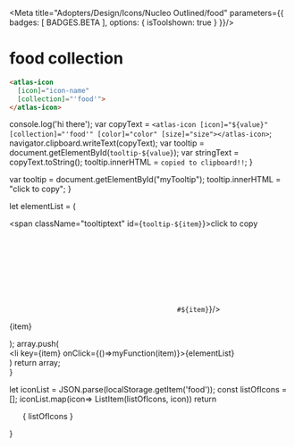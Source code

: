 
<Meta title="Adopters/Design/Icons/Nucleo Outlined/food" parameters={{ badges: [ BADGES.BETA ], options: { isToolshown: true } }}/>

# food collection

```html
<atlas-icon 
  [icon]="icon-name"  
  [collection]="'food'">
</atlas-icon>

```

<style>
{`
/* NOTE: This css is generated by Nucleo */
ul {
  display: flex;
  flex-wrap: wrap;
  justify-content: center;
  padding-left: 0;
}

ul li {
  border-radius: .4em;
  transition: background-color .2s;
  user-select: none;
  overflow: hidden;
  text-align: center;
  padding: 2em 1em 1em;
}

ul li:hover {
  background: hsla(0, 0%, 0%, 0.05);
  cursor: pointer;
}

ul p {
  display: block;
  font-size: 0.75rem;
  color: hsla(0, 0%, 0%, 0.5);
  user-select: text;
  cursor: pointer;
  max-width: 6rem;
  padding: 8px 0 4px;
}

ul p::selection {
  background: hsl(230, 93%, 66%);
  color: #fff;
}

ul p::-moz-selection {
  background: hsl(230, 93%, 66%);
  color: #fff;
}

.svg-wrapper {
  font-size: 32px;
}

.svg-wrapper svg {
  display: block;
  margin: 0 auto 10px;
}

/* --------------------------------

Icons

-------------------------------- */

:root {
  --icon-color-primary: inherit;
  --icon-color-secondary: currentColor;
}

.icon {
  display: inline-block;
  color: var(--icon-color-primary); /* icon primary color */
  height: 1em;
  width: 1em;
  line-height: 1;
  flex-shrink: 0;
  max-width: initial;
}

.icon use {
  /* icon secondary color */
  fill: var(--icon-color-secondary);
  stroke: var(--icon-color-secondary);
}

.css-122ju8q {
    padding: 0;
}

.icon-name {
    font-size: 12px;
}

/* --------------------------------

Caps/Corners

-------------------------------- */

.icon use {
  --icon-stroke-linecap-butt: butt;
  stroke-miterlimit: 10;
  stroke-linecap: square;
  stroke-linejoin: miter;
}

.stroke-round use {
  --icon-stroke-linecap-butt: round;
  stroke-linecap: round;
  stroke-linejoin: round;
}

/* --------------------------------

Tooltip

-------------------------------- */

.tooltip {
  position: relative;
  display: inline-block;
}

.tooltip .tooltiptext {
  visibility: hidden;
  width: 100%;
  background-color: #f6f9fc;
  color: #242323;
  text-align: center;
  padding: 3px;
  position: absolute;
  z-index: 1;
  bottom: 84%;
  left: 50%;
  margin-left: -75px;
  opacity: 0;
  transition: opacity 0.3s;
  font-size: 11px;
  justify-content: center;
  display: flex;
  align-items: center;
}

.tooltip:hover .tooltiptext {
  visibility: visible;
  opacity: 1;
}
    
    `}
</style>


  console.log('hi there');
  var copyText = `<atlas-icon [icon]="${value}" [collection]="'food'" [color]="color" [size]="size"></atlas-icon>`;
  navigator.clipboard.writeText(copyText);
  var tooltip = document.getElementById(`tooltip-${value}`);
  var stringText = copyText.toString();
  tooltip.innerHTML = `copied to clipboard!!`;
}

  var tooltip = document.getElementById("myTooltip");
  tooltip.innerHTML = "click to copy";
}

  let elementList = (
      <div>
          <span className="tooltiptext" id={`tooltip-${item}`}>click to copy</span>
          <div className="svg-wrapper">
          <svg className="icon">
            <use href={`#${item}`}/>
          </svg>
          </div>
          <p  data-folder="">
          {item}
          </p> 
      </div>
  );
  array.push( <div className="tooltip" key={item}><li key={item} onClick={()=>myFunction(item)}>{elementList}</li></div>)
  return array;   
}

  let iconList = JSON.parse(localStorage.getItem('food'));
  const listOfIcons = [];
  iconList.map(icon=> ListItem(listOfIcons, icon))
  return <ul>{ listOfIcons }</ul>
}

<Base/>
<svg xmlns="http://www.w3.org/2000/svg">
  <defs>
    <symbol id="apple" viewBox="0 0 24 24">
      <path fill="currentColor" d="M14.25 4.5V3c-.592 0-1.17.24-1.59.66-.42.42-.66.99-.66 1.59v1.5c.592 0 1.17-.24 1.59-.66.42-.42.66-.99.66-1.59Z"/>
      <path fill="currentColor" fill-rule="evenodd" d="M12.375 7.86c-.371 0-.775-.055-1.243-.13l-.207-.033a16.607 16.607 0 0 0-1.278-.173c-1.063-.088-2.256.015-3.38.892-1.084.843-1.688 2.42-1.759 4.141-.072 1.754.399 3.783 1.62 5.677 1.186 1.836 2.458 2.547 3.689 2.72.587.082 1.124.035 1.562-.022.154-.02.286-.04.402-.057.25-.037.427-.063.594-.063.167 0 .344.027.595.064.116.017.247.036.4.056.44.058.977.106 1.566.024 1.232-.171 2.504-.883 3.687-2.722 1.22-1.894 1.689-3.924 1.616-5.677-.072-1.722-.676-3.298-1.755-4.14v-.001c-1.125-.877-2.318-.98-3.38-.892-.441.037-.88.108-1.279.173l-.207.033c-.468.075-.872.13-1.243.13ZM7.189 9.599c.712-.556 1.47-.651 2.334-.58.377.031.75.092 1.15.156l.223.036c.467.075.976.149 1.479.149.502 0 1.011-.074 1.48-.149l.221-.036c.4-.064.774-.125 1.15-.156.865-.071 1.622.024 2.335.58.601.47 1.118 1.54 1.18 3.02.06 1.447-.327 3.17-1.379 4.802-.992 1.543-1.91 1.95-2.633 2.05-.39.054-.771.026-1.162-.026-.082-.01-.172-.024-.266-.038-.298-.044-.64-.095-.926-.095-.284 0-.626.05-.923.094l-.267.038c-.39.051-.77.078-1.16.024-.723-.101-1.642-.508-2.637-2.047-1.052-1.632-1.44-3.356-1.381-4.803.06-1.479.577-2.549 1.181-3.018v-.001Z"/>
    </symbol>
    <symbol id="bag-delivery" viewBox="0 0 24 24">
      <path fill="currentColor" fill-rule="evenodd" d="M11.25 7.5h-3a.75.75 0 0 0-.75.75v1.5a.75.75 0 0 0 1.5 0V9h10.5v9H9v-.75a.75.75 0 0 0-1.5 0v1.5c0 .414.336.75.75.75h12a.75.75 0 0 0 .75-.75V8.25a.75.75 0 0 0-.75-.75h-3V6a3 3 0 0 0-6 0v1.5Zm1.94-2.56A1.5 1.5 0 0 1 15.75 6v1.5h-3V6c0-.398.158-.78.44-1.06Z"/>
      <path fill="currentColor" d="M3.75 14.25a.75.75 0 0 0 0 1.5h6a.75.75 0 0 0 0-1.5h-6ZM4.5 12a.75.75 0 0 1 .75-.75h6a.75.75 0 0 1 0 1.5h-6A.75.75 0 0 1 4.5 12Z"/>
    </symbol>
    <symbol id="cocktail" viewBox="0 0 24 24">
      <path fill="currentColor" fill-rule="evenodd" d="M16.939 4.543A2.25 2.25 0 0 0 14.379 6H16.5a.75.75 0 0 1 .586 1.219l-5.836 7.294V19.5h3a.75.75 0 0 1 0 1.5h-7.5a.75.75 0 0 1 0-1.5h3v-4.987L3.914 7.22A.75.75 0 0 1 4.5 6h8.326a3.75 3.75 0 1 1 3.674 4.5.75.75 0 0 1 0-1.5 2.25 2.25 0 0 0 .439-4.457ZM13.499 7.5H6.06L7.26 9h6.48l1.2-1.5h-1.442Zm-5.039 3 2.04 2.55 2.04-2.55H8.46Z"/>
    </symbol>
    <symbol id="coffee" viewBox="0 0 24 24">
      <path fill="currentColor" d="M11.25 3.75a.75.75 0 0 0-1.5 0v1.5a.75.75 0 0 0 1.5 0v-1.5ZM7.5 4.5a.75.75 0 0 0-1.5 0V6a.75.75 0 0 0 1.5 0V4.5Zm6.75-.75a.75.75 0 0 1 .75.75V6a.75.75 0 0 1-1.5 0V4.5a.75.75 0 0 1 .75-.75Z"/>
      <path fill="currentColor" fill-rule="evenodd" d="M18.75 14.25h-1.367a7.47 7.47 0 0 1-6.883 4.5 7.472 7.472 0 0 1-7.5-7.5V9a.75.75 0 0 1 .75-.75h16.5A.75.75 0 0 1 21 9v3c0 1.24-1.01 2.25-2.25 2.25Zm-.75-3v-1.5h1.5V12c0 .41-.34.75-.75.75h-.898a7.63 7.63 0 0 0 .148-1.5ZM4.5 9.75v1.5c0 3.336 2.664 6 6 6s6-2.664 6-6v-1.5h-12Z"/>
      <path fill="currentColor" d="M3.75 19.5a.75.75 0 0 0 0 1.5h13.5a.75.75 0 0 0 0-1.5H3.75Z"/>
    </symbol>
    <symbol id="cutlery" viewBox="0 0 24 24">
      <path fill="currentColor" d="M4.5 3a.75.75 0 0 1 .75.75v6c0 .415.335.75.75.75h3a.75.75 0 0 0 .75-.75v-6a.75.75 0 0 1 1.5 0v6A2.25 2.25 0 0 1 9 12h-.75v8.25a.75.75 0 0 1-1.5 0V12H6a2.25 2.25 0 0 1-2.25-2.25v-6A.75.75 0 0 1 4.5 3Z"/>
      <path fill="currentColor" d="M7.5 3a.75.75 0 0 1 .75.75v4.5a.75.75 0 0 1-1.5 0v-4.5A.75.75 0 0 1 7.5 3Z"/>
      <path fill="currentColor" fill-rule="evenodd" d="M14.25 6.75A3.75 3.75 0 0 1 18 3h.75a.75.75 0 0 1 .75.75v16.5a.75.75 0 0 1-1.5 0v-4.5h-3a.75.75 0 0 1-.75-.75V6.75ZM18 4.5a2.25 2.25 0 0 0-2.25 2.25v7.5H18V4.5Z"/>
    </symbol>
    <symbol id="flame" viewBox="0 0 24 24">
      <path fill="currentColor" d="M11.111 3.833a.75.75 0 0 1 .742.031c1.709 1.07 2.318 2.82 2.518 4.194a9.249 9.249 0 0 1 .015 2.477 4.302 4.302 0 0 1-.007.044l-.002.014v.006s-.001.001-.74-.124l.739.125a.75.75 0 0 1-1.48-.25l.002-.004.003-.026a6.973 6.973 0 0 0 .051-.562c.02-.385.018-.911-.065-1.484-.118-.808-.387-1.654-.937-2.343a5.846 5.846 0 0 1-1.937 2.834c-.588.52-1.42 1.348-2.1 2.342-.691 1.01-1.173 2.119-1.163 3.203v.012a5.222 5.222 0 0 0 2.014 4.16 4.532 4.532 0 0 1 1.379-2.002 2.335 2.335 0 0 0 .895-1.57.75.75 0 0 1 1.096-.572 6.308 6.308 0 0 1 3.175 4.096 4.836 4.836 0 0 0 1.92-3.658 7.93 7.93 0 0 0-1.824-5.297.75.75 0 0 1 1.154-.958 9.43 9.43 0 0 1 2.17 6.304v.009a6.337 6.337 0 0 1-3.69 5.498.75.75 0 0 1-1.062-.678 4.81 4.81 0 0 0-1.754-3.464 3.827 3.827 0 0 1-1.15 1.467 3.036 3.036 0 0 0-1.049 2.086.75.75 0 0 1-1.087.616 6.722 6.722 0 0 1-3.687-6.042c-.013-1.518.653-2.928 1.424-4.056.78-1.14 1.717-2.066 2.362-2.634a4.35 4.35 0 0 0 1.67-3.172.75.75 0 0 1 .405-.622Z"/>
    </symbol>
    <symbol id="ice-cream" viewBox="0 0 24 24">
      <path fill="currentColor" fill-rule="evenodd" d="M12 3C9.634 3 7.728 4.65 7.228 6.828A2.604 2.604 0 0 0 5.25 9.375a2.605 2.605 0 0 0 2.468 2.62l2.823 7.975c.456 1.347 2.383 1.348 2.842.003l2.894-7.977a2.605 2.605 0 0 0 2.473-2.621c0-1.24-.833-2.263-1.979-2.547C16.271 4.651 14.367 3 12 3Zm3.768 7.5H7.874c-.636 0-1.125-.49-1.125-1.125 0-.636.49-1.125 1.125-1.125a.75.75 0 0 0 .746-.67C8.807 5.843 10.226 4.5 12 4.5s3.193 1.343 3.38 3.08a.75.75 0 0 0 .745.67c.636 0 1.125.49 1.125 1.125 0 .636-.49 1.125-1.125 1.125h-.357ZM9.31 12h5.369l-2.71 7.47-.004.011h-.007l-.002-.006L9.311 12Z"/>
    </symbol>
    <symbol id="mortar" viewBox="0 0 24 24">
      <path fill="currentColor" fill-rule="evenodd" d="m11.03 10.5 3.572-6.188a2.625 2.625 0 0 1 4.546 2.625L17.091 10.5h3.159a.75.75 0 0 1 .75.75 8.994 8.994 0 0 1-4.5 7.788v1.212a.75.75 0 0 1-.75.75h-7.5a.75.75 0 0 1-.75-.75v-1.212A8.993 8.993 0 0 1 3 11.25a.75.75 0 0 1 .75-.75h7.28Zm5.554-5.962a1.125 1.125 0 0 1 1.265 1.65L15.36 10.5h-2.598l3.14-5.438c.149-.258.395-.446.683-.524ZM11.448 12h8.014a7.494 7.494 0 0 1-4.053 5.924.75.75 0 0 0-.409.669v.907H9v-.907a.75.75 0 0 0-.41-.669A7.494 7.494 0 0 1 4.539 12h6.91Z"/>
    </symbol>
    <symbol id="shop" viewBox="0 0 24 24">
      <path fill="currentColor" fill-rule="evenodd" d="M5.357 4.114A.75.75 0 0 1 6 3.75h12a.75.75 0 0 1 .643.364l2.25 3.75a.75.75 0 0 1 .107.384 2.994 2.994 0 0 1-4.999 2.23A2.976 2.976 0 0 1 14 11.25a2.984 2.984 0 0 1-2-.77 2.983 2.983 0 0 1-4.001-.001 2.99 2.99 0 0 1-2.697.689A2.994 2.994 0 0 1 3 8.248a.75.75 0 0 1 .107-.384l2.25-3.75ZM6.425 5.25 4.51 8.439a1.494 1.494 0 0 0 2.819.485.75.75 0 0 1 1.342.003 1.483 1.483 0 0 0 2.656 0 .75.75 0 0 1 1.344 0 1.482 1.482 0 0 0 2.656 0 .75.75 0 0 1 1.342-.003 1.494 1.494 0 0 0 2.819-.485L17.575 5.25H6.425ZM6 12a.75.75 0 0 1 .75.75v6h3V15a.75.75 0 0 1 .75-.75h3a.75.75 0 0 1 .75.75v3.75h3v-6a.75.75 0 0 1 1.5 0v6.75a.75.75 0 0 1-.75.75H6a.75.75 0 0 1-.75-.75v-6.75A.75.75 0 0 1 6 12Zm5.25 6.75h1.5v-3h-1.5v3Z"/>
    </symbol>
    <symbol id="wine-glass" viewBox="0 0 24 24">
      <path fill="currentColor" fill-rule="evenodd" d="M6 3a.75.75 0 0 0-.75.75v4.5c0 3.46 2.636 6.333 6 6.708V19.5h-3a.75.75 0 0 0 0 1.5h7.5a.75.75 0 0 0 0-1.5h-3v-4.542c3.364-.375 6-3.247 6-6.708v-4.5A.75.75 0 0 0 18 3H6Zm11.196 6c-.367 2.534-2.565 4.5-5.196 4.5S7.171 11.534 6.804 9h10.392Zm.054-1.5v-3H6.75v3h10.5Z"/>
    </symbol>
  </defs>
</svg>

















